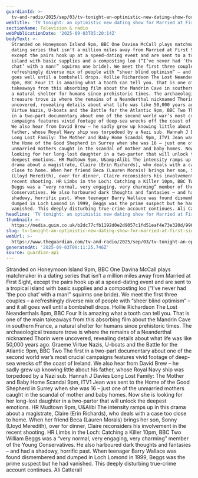 ```yaml
---
guardianId: >-
  tv-and-radio/2025/sep/03/tv-tonight-an-optimistic-new-dating-show-for-married-at-first-sight-fans
webTitle: 'TV tonight: an optimistic new dating show for Married at First Sight fans '
sectionName: Television & radio
webPublicationDate: '2025-09-03T05:20:14Z'
bodyText: >-
  Stranded on Honeymoon Island 9pm, BBC One Davina McCall plays matchmaker in a
  dating series that isn’t a million miles away from Married at First Sight,
  except the pairs hook up at a speed-dating event and are sent to a tropical
  island with basic supplies and a composting loo (“I’ve never had ‘the poo
  chat’ with a man!” squirms one bride). We meet the first three couples – a
  refreshingly diverse mix of people with “sheer blind optimism” – and it all
  goes well until a bombshell drops. Hollie Richardson The Lost Neanderthals
  8pm, BBC Four It is amazing what a tooth can tell you. That is one of the main
  takeaways from this absorbing film about the Mandrin Cave in southern France,
  a natural shelter for humans since prehistoric times. The archaeological
  treasure trove is where the remains of a Neanderthal nicknamed Thorin were
  uncovered, revealing details about what life was like 50,000 years ago. Graeme
  Virtue Nazis, U-boats and the Battle for the Atlantic 9pm, BBC Two The first
  in a two-part documentary about one of the second world war’s most crucial
  campaigns features vivid footage of deep-sea wrecks off the coast of Ireland.
  We also hear from David Brew – he sadly grew up knowing little about his
  father, whose Royal Navy ship was torpedoed by a Nazi sub. Hannah J Davies
  Long Lost Family: The Mother and Baby Home Scandal 9pm, ITV1 Jean was sent to
  the Home of the Good Shepherd in Surrey when she was 16 – just one of the
  unmarried mothers caught in the scandal of mother and baby homes. Now she is
  looking for her long-lost daughter in a two-parter that will unlock the
  deepest emotions. HR Mudtown 9pm, U&amp;Alibi The intensity ramps up in this
  drama about a magistrate, Claire (Erin Richards), who deals with a case too
  close to home. When her friend Beca (Lauren Morais) brings her son, Sonny
  (Lloyd Meredith), over for dinner, Claire reconsiders his involvement in the
  recent shooting. HR Limbs in the Loch: Catching a Killer 10pm, BBC Two William
  Beggs was a “very normal, very engaging, very charming” member of the Young
  Conservatives. He also harboured dark thoughts and fantasies – and had a
  shadowy, horrific past. When teenager Barry Wallace was found dismembered and
  dumped in Loch Lomond in 1999, Beggs was the prime suspect but he had
  vanished. This deeply disturbing true-crime account continues. Ali Catterall
headline: 'TV tonight: an optimistic new dating show for Married at First Sight fans '
thumbnail: >-
  https://media.guim.co.uk/b2dc77cfb1192d0e2d9057c1fd51eaf4e73e320d/996_0_5020_4016/500.jpg
slug: tv-tonight-an-optimistic-new-dating-show-for-married-at-first-sight-fans
webUrl: >-
  https://www.theguardian.com/tv-and-radio/2025/sep/03/tv-tonight-an-optimistic-new-dating-show-for-married-at-first-sight-fans
generatedAt: '2025-09-03T09:11:25.746Z'
source: guardian-api
---
```

Stranded on Honeymoon Island 9pm, BBC One Davina McCall plays matchmaker in a dating series that isn’t a million miles away from Married at First Sight, except the pairs hook up at a speed-dating event and are sent to a tropical island with basic supplies and a composting loo (“I’ve never had ‘the poo chat’ with a man!” squirms one bride). We meet the first three couples – a refreshingly diverse mix of people with “sheer blind optimism” – and it all goes well until a bombshell drops. Hollie Richardson The Lost Neanderthals 8pm, BBC Four It is amazing what a tooth can tell you. That is one of the main takeaways from this absorbing film about the Mandrin Cave in southern France, a natural shelter for humans since prehistoric times. The archaeological treasure trove is where the remains of a Neanderthal nicknamed Thorin were uncovered, revealing details about what life was like 50,000 years ago. Graeme Virtue Nazis, U-boats and the Battle for the Atlantic 9pm, BBC Two The first in a two-part documentary about one of the second world war’s most crucial campaigns features vivid footage of deep-sea wrecks off the coast of Ireland. We also hear from David Brew – he sadly grew up knowing little about his father, whose Royal Navy ship was torpedoed by a Nazi sub. Hannah J Davies Long Lost Family: The Mother and Baby Home Scandal 9pm, ITV1 Jean was sent to the Home of the Good Shepherd in Surrey when she was 16 – just one of the unmarried mothers caught in the scandal of mother and baby homes. Now she is looking for her long-lost daughter in a two-parter that will unlock the deepest emotions. HR Mudtown 9pm, U&amp;Alibi The intensity ramps up in this drama about a magistrate, Claire (Erin Richards), who deals with a case too close to home. When her friend Beca (Lauren Morais) brings her son, Sonny (Lloyd Meredith), over for dinner, Claire reconsiders his involvement in the recent shooting. HR Limbs in the Loch: Catching a Killer 10pm, BBC Two William Beggs was a “very normal, very engaging, very charming” member of the Young Conservatives. He also harboured dark thoughts and fantasies – and had a shadowy, horrific past. When teenager Barry Wallace was found dismembered and dumped in Loch Lomond in 1999, Beggs was the prime suspect but he had vanished. This deeply disturbing true-crime account continues. Ali Catterall
